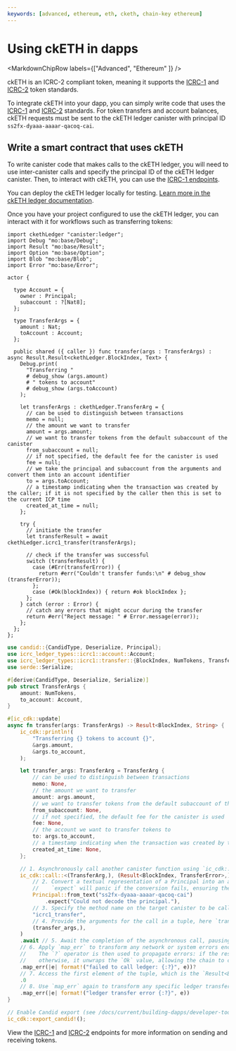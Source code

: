 ```yaml
---
keywords: [advanced, ethereum, eth, cketh, chain-key ethereum]
---
```



# Using ckETH in dapps

<MarkdownChipRow labels={["Advanced", "Ethereum" ]} />



ckETH is an ICRC-2 compliant token, meaning it supports the [ICRC-1](https://github.com/dfinity/ICRC-1/blob/main/standards/ICRC-1/README.md) and [ICRC-2](https://github.com/dfinity/ICRC-1/blob/main/standards/ICRC-2/README.md) token standards.

To integrate ckETH into your dapp, you can simply write code that uses the [ICRC-1](https://github.com/dfinity/ICRC-1/blob/main/standards/ICRC-1/README.md) and [ICRC-2](https://github.com/dfinity/ICRC-1/blob/main/standards/ICRC-2/README.md) standards. For token transfers and account balances, ckETH requests must be sent to the ckETH ledger canister with principal ID `ss2fx-dyaaa-aaaar-qacoq-cai`.

## Write a smart contract that uses ckETH

To write canister code that makes calls to the ckETH ledger, you will need to use inter-canister calls and specify the principal ID of the ckETH ledger canister. Then, to interact with ckETH, you can use the [ICRC-1 endpoints](https://github.com/dfinity/ICRC-1/tree/main/standards/ICRC-1).

You can deploy the ckETH ledger locally for testing. [Learn more in the ckETH ledger documentation](https://github.com/dfinity/ic/tree/master/rs/ethereum/cketh/mainnet#installing-the-ledger).

Once you have your project configured to use the ckETH ledger, you can interact with it for workflows such as transferring tokens:

<Tabs groupId="languages">
<TabItem value="motoko" label="Motoko" default>

```motoko
import ckethLedger "canister:ledger";
import Debug "mo:base/Debug";
import Result "mo:base/Result";
import Option "mo:base/Option";
import Blob "mo:base/Blob";
import Error "mo:base/Error";

actor {

  type Account = {
    owner : Principal;
    subaccount : ?[Nat8];
  };

  type TransferArgs = {
    amount : Nat;
    toAccount : Account;
  };

  public shared ({ caller }) func transfer(args : TransferArgs) : async Result.Result<ckethLedger.BlockIndex, Text> {
    Debug.print(
      "Transferring "
      # debug_show (args.amount)
      # " tokens to account"
      # debug_show (args.toAccount)
    );

    let transferArgs : ckethLedger.TransferArg = {
      // can be used to distinguish between transactions
      memo = null;
      // the amount we want to transfer
      amount = args.amount;
      // we want to transfer tokens from the default subaccount of the canister
      from_subaccount = null;
      // if not specified, the default fee for the canister is used
      fee = null;
      // we take the principal and subaccount from the arguments and convert them into an account identifier
      to = args.toAccount;
      // a timestamp indicating when the transaction was created by the caller; if it is not specified by the caller then this is set to the current ICP time
      created_at_time = null;
    };

    try {
      // initiate the transfer
      let transferResult = await ckethLedger.icrc1_transfer(transferArgs);

      // check if the transfer was successful
      switch (transferResult) {
        case (#Err(transferError)) {
          return #err("Couldn't transfer funds:\n" # debug_show (transferError));
        };
        case (#Ok(blockIndex)) { return #ok blockIndex };
      };
    } catch (error : Error) {
      // catch any errors that might occur during the transfer
      return #err("Reject message: " # Error.message(error));
    };
  };
};
```

</TabItem>

<TabItem value="rust" label="Rust" default>

```rust
use candid::{CandidType, Deserialize, Principal};
use icrc_ledger_types::icrc1::account::Account;
use icrc_ledger_types::icrc1::transfer::{BlockIndex, NumTokens, TransferArg, TransferError};
use serde::Serialize;

#[derive(CandidType, Deserialize, Serialize)]
pub struct TransferArgs {
    amount: NumTokens,
    to_account: Account,
}

#[ic_cdk::update]
async fn transfer(args: TransferArgs) -> Result<BlockIndex, String> {
    ic_cdk::println!(
        "Transferring {} tokens to account {}",
        &args.amount,
        &args.to_account,
    );

    let transfer_args: TransferArg = TransferArg {
        // can be used to distinguish between transactions
        memo: None,
        // the amount we want to transfer
        amount: args.amount,
        // we want to transfer tokens from the default subaccount of the canister
        from_subaccount: None,
        // if not specified, the default fee for the canister is used
        fee: None,
        // the account we want to transfer tokens to
        to: args.to_account,
        // a timestamp indicating when the transaction was created by the caller; if it is not specified by the caller then this is set to the current ICP time
        created_at_time: None,
    };

    // 1. Asynchronously call another canister function using `ic_cdk::call`.
    ic_cdk::call::<(TransferArg,), (Result<BlockIndex, TransferError>,)>(
        // 2. Convert a textual representation of a Principal into an actual `Principal` object.
        //    `expect` will panic if the conversion fails, ensuring the code does not proceed with an invalid principal.
        Principal::from_text("ss2fx-dyaaa-aaaar-qacoq-cai")
            .expect("Could not decode the principal."),
        // 3. Specify the method name on the target canister to be called, in this case, "icrc1_transfer".
        "icrc1_transfer",
        // 4. Provide the arguments for the call in a tuple, here `transfer_args` is encapsulated as a single-element tuple.
        (transfer_args,),
    )
    .await // 5. Await the completion of the asynchronous call, pausing the execution until the future is resolved.
    // 6. Apply `map_err` to transform any network or system errors encountered during the call into a more readable string format.
    //    The `?` operator is then used to propagate errors: if the result is an `Err`, it returns from the function with that error,
    //    otherwise, it unwraps the `Ok` value, allowing the chain to continue.
    .map_err(|e| format!("failed to call ledger: {:?}", e))?
    // 7. Access the first element of the tuple, which is the `Result<BlockIndex, TransferError>`, for further processing.
    .0
    // 8. Use `map_err` again to transform any specific ledger transfer errors into a readable string format, facilitating error handling and debugging.
    .map_err(|e| format!("ledger transfer error {:?}", e))
}

// Enable Candid export (see /docs/current/building-dapps/developer-tools/cdks/rust/generating-candid)
ic_cdk::export_candid!();
```

</TabItem>
</Tabs>

View the [ICRC-1](https://github.com/dfinity/ICRC-1/blob/main/standards/ICRC-1/README.md) and [ICRC-2](https://github.com/dfinity/ICRC-1/blob/main/standards/ICRC-2/README.md) endpoints for more information on sending and receiving tokens.
